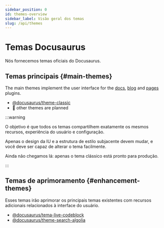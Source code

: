 ```yaml
---
sidebar_position: 0
id: themes-overview
sidebar_label: Visão geral dos temas
slug: /api/themes
---
```


# Temas Docusaurus

Nós fornecemos temas oficiais do Docusaurus.

## Temas principais {#main-themes}

The main themes implement the user interface for the [docs](../plugins/plugin-content-docs.mdx), [blog](../plugins/plugin-content-blog.mdx) and [pages](../plugins/plugin-content-pages.mdx) plugins.

- [@docusaurus/theme-classic](./theme-classic.mdx)
- 🚧 other themes are planned

:::warning

O objetivo é que todos os temas compartilhem exatamente os mesmos recursos, experiência do usuário e configuração.

Apenas o design da IU e a estrutura de estilo subjacente devem mudar, e você deve ser capaz de alterar o tema facilmente.

Ainda não chegamos lá: apenas o tema clássico está pronto para produção.

:::

## Temas de aprimoramento {#enhancement-themes}

Esses temas irão aprimorar os principais temas existentes com recursos adicionais relacionados à interface do usuário.

- [@docusaurus/tema-live-codeblock](./theme-live-codeblock.mdx)
- [@docusaurus/theme-search-algolia](./theme-search-algolia.mdx)
